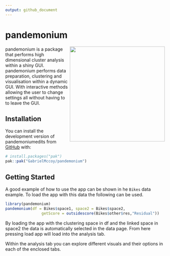 ```yaml
---
output: github_document
---
```



# pandemonium

<!-- badges: start -->
<img src="vignettes/Images/logo.png" height="300px" align="right"/>
<!-- badges: end -->

pandemonium is a package that performs high dimensional cluster analysis within a shiny GUI. pandemonium performs data preparation, clustering and visualisation within a dynamic GUI. With interactive methods allowing the user to change settings all without having to to leave the GUI.


## Installation

You can install the development version of pandemoniumedits from [GitHub](https://github.com/GabrielMccoy/pandemonium) with:

``` r
# install.packages("pak")
pak::pak("GabrielMccoy/pandemonium")
```

## Getting Started

A good example of how to use the app can be shown in he `Bikes` data example. To load the app with this data the following can be used.
``` r
library(pandemonium)
pandemonium(df = Bikes$space1, space2 = Bikes$space2, 
                getScore = outsidescore(Bikes$other$res,"Residual"))
```
By loading the app with the clustering space in df and the linked space in space2 the data is automatically selected in the data page. From here pressing load app will load into the analysis tab.

Within the analysis tab you can explore different visuals and their options in each of the enclosed tabs.

